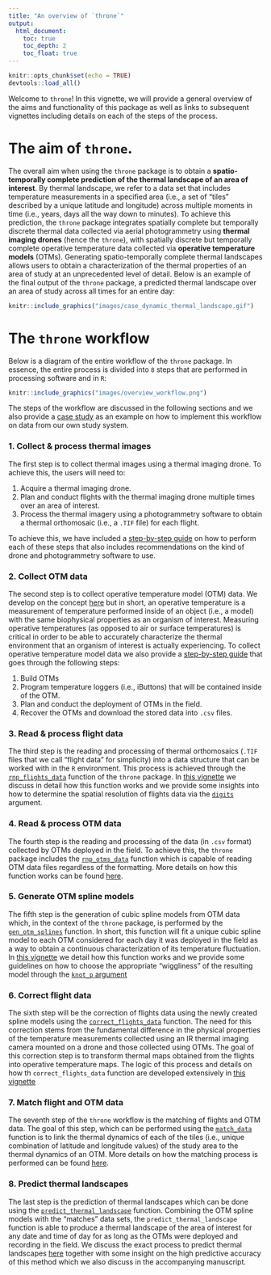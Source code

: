 ```yaml
---
title: "An overview of `throne`"
output:
  html_document:
    toc: true
    toc_depth: 2
    toc_float: true
---
```

```r
knitr::opts_chunk$set(echo = TRUE)
devtools::load_all()
```

Welcome to `throne`! In this vignette, we will provide a general overview of the aims and functionality of this package as well as links to subsequent vignettes including details on each of the steps of the process. 

# The aim of `throne`. 

The overall aim when using the `throne` package is to obtain a **spatio-temporally complete prediction of the thermal landscape of an area of interest**. By thermal landscape, we refer to a data set that includes temperature measurements in a specified area (i.e., a set of "tiles" described by a unique latitude and longitude) across multiple moments in time (i.e., years, days all the way down to minutes). To achieve this prediction, the `throne` package integrates spatially complete but temporally discrete thermal data collected via aerial photogrammetry using **thermal imaging drones** (hence the `throne`), with spatially discrete but temporally complete operative temperature data collected via **operative temperature models** (OTMs). Generating spatio-temporally complete thermal landscapes allows users to obtain a characterization of the thermal properties of an area of study at an unprecedented level of detail. Below is an example of the final output of the `throne` package, a predicted thermal landscape over an area of study across all times for an entire day: 

```r
knitr::include_graphics("images/case_dynamic_thermal_landscape.gif")
```

# The `throne` workflow

Below is a diagram of the entire workflow of the `throne` package. In essence, the entire process is divided into `8` steps that are performed in processing software and in `R`: 

```r
knitr::include_graphics("images/overview_workflow.png")
```

The steps of the workflow are discussed in the following sections and we also provide a [case study](https://ggcostoya.github.io/throne/articles/case_study.html) as an example on how to implement this workflow on data from our own study system.

### **1. Collect & process thermal images**

The first step is to collect thermal images using a thermal imaging drone. To achieve this, the users will need to:

1. Acquire a thermal imaging drone. 
2. Plan and conduct flights with the thermal imaging drone multiple times over an area of interest. 
3. Process the thermal imagery using a photogrammetry software to obtain a thermal orthomosaic (i.e., a `.TIF` file) for each flight. 

To achieve this, we have included a [step-by-step guide](https://ggcostoya.github.io/throne/articles/collect_n_process_thermal_images.html) on how to perform each of these steps that also includes recommendations on the kind of drone and photogrammetry software to use. 

### **2. Collect OTM data**

The second step is to collect operative temperature model (OTM) data. We develop on the concept [here](https://ggcostoya.github.io/throne/articles/collect_otm_data.html#building-otms) but in short, an operative temperature is a measurement of temperature performed inside of an object (i.e., a model) with the same biophysical properties as an organism of interest. Measuring operative temperatures (as opposed to air or surface temperatures) is critical in order to be able to accurately characterize the thermal environment that an organism of interest is actually experiencing. To collect operative temperature model data we also provide a [step-by-step guide](https://ggcostoya.github.io/throne/articles/collect_otm_data.html) that goes through the following steps: 

1. Build OTMs
2. Program temperature loggers (i.e., iButtons) that will be contained inside of the OTM.
3. Plan and conduct the deployment of OTMs in the field. 
4. Recover the OTMs and download the stored data into `.csv` files. 

### **3. Read & process flight data**

The third step is the reading and processing of thermal orthomosaics (`.TIF` files that we call "flight data" for simplicity) into a data structure that can be worked with in the `R` environment. This process is achieved through the [`rnp_flights_data`](https://ggcostoya.github.io/throne/reference/rnp_flights_data.html) function of the `throne` package. In [this vignette](https://ggcostoya.github.io/throne/articles/rnp_flights_data.html) we discuss in detail how this function works and we provide some insights into how to determine the spatial resolution of flights data via the [`digits`](https://ggcostoya.github.io/throne/articles/rnp_flights_data.html#digits) argument. 

### **4. Read & process OTM data**

The fourth step is the reading and processing of the data (in `.csv` format) collected by OTMs deployed in the field. To achieve this, the `throne` package includes the [`rnp_otms_data`](https://ggcostoya.github.io/throne/reference/rnp_otms_data.html) function which is capable of reading OTM data files regardless of the formatting. More details on how this function works can be found [here](https://ggcostoya.github.io/throne/articles/rnp_otms_data_gen_otm_splines.html#how-the-rnp_otms_data-function-works).

### **5. Generate OTM spline models**

The fifth step is the generation of cubic spline models from OTM data which, in the context of the `throne` package, is performed by the [`gen_otm_splines`](https://ggcostoya.github.io/throne/reference/gen_otm_splines.html) function. In short, this function will fit a unique cubic spline model to each OTM considered for each day it was deployed in the field as a way to obtain a continuous characterization of its temperature fluctuation. In [this vignette](https://ggcostoya.github.io/throne/articles/rnp_otms_data_gen_otm_splines.html#how-the-rnp_otms_data-function-works) we detail how this function works and we provide some guidelines on how to choose the appropriate "wiggliness" of the resulting model through the [`knot_p` argument](https://ggcostoya.github.io/throne/articles/rnp_otms_data_gen_otm_splines.html#choosing-the-appropriate-knot_p-value-)

### **6. Correct flight data**

The sixth step will be the correction of flights data using the newly created spline models using the [`correct_flights_data`](https://ggcostoya.github.io/throne/reference/correct_flights_data.html) function. The need for this correction stems from the fundamental difference in the physical properties of the temperature measurements collected using an IR thermal imaging camera mounted on a drone and those collected using OTMs. The goal of this correction step is to transform thermal maps obtained from the flights into operative temperature maps. The logic of this process and details on how th `correct_flights_data` function are developed extensively in [this vignette](https://ggcostoya.github.io/throne/articles/correct_flights_data.html#overview)

### **7. Match flight and OTM data**

The seventh step of the `throne` workflow is the matching of flights and OTM data. The goal of this step, which can be performed using the [`match_data`](https://ggcostoya.github.io/throne/reference/match_data.html) function is to link the thermal dynamics of each of the tiles (i.e., unique combination of latitude and longitude values) of the study area to the thermal dynamics of an OTM. More details on how the matching process is performed can be found [here](https://ggcostoya.github.io/throne/articles/predict_thermal_landscapes.html#the-match_data-function). 

### **8. Predict thermal landscapes**

The last step is the prediction of thermal landscapes which can be done using the [`predict_thermal_landscape`](https://ggcostoya.github.io/throne/reference/predict_thermal_landscapes.html) function. Combining the OTM spline models with the "matches" data sets, the `predict_thermal_landscape` function is able to produce a thermal landscape of the area of interest for any date and time of day for as long as the OTMs were deployed and recording in the field. We discuss the exact process to predict thermal landscapes [here](https://ggcostoya.github.io/throne/articles/predicting_thermal_landscapes.html#predicting-thermal-landscapes) together with some insight on the high predictive accuracy of this method which we also discuss in the accompanying manuscript. 




